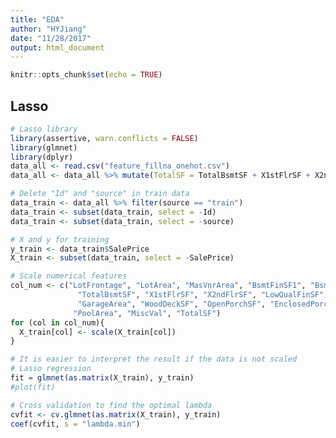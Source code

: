 ```yaml
---
title: "EDA"
author: "HYJiang"
date: "11/28/2017"
output: html_document
---
```


```r
knitr::opts_chunk$set(echo = TRUE)
```

## Lasso

```r
# Lasso library
library(assertive, warn.conflicts = FALSE)
library(glmnet)
library(dplyr)
data_all <- read.csv("feature_fillna_onehot.csv")
data_all <- data_all %>% mutate(TotalSF = TotalBsmtSF + X1stFlrSF + X2ndFlrSF)

# Delete "Id" and "source" in train data
data_train <- data_all %>% filter(source == "train")
data_train <- subset(data_train, select = -Id)
data_train <- subset(data_train, select = -source)

# X and y for training
y_train <- data_train$SalePrice
X_train <- subset(data_train, select = -SalePrice)

# Scale numerical features
col_num <- c("LotFrontage", "LotArea", "MasVnrArea", "BsmtFinSF1", "BsmtFinSF2", "BsmtUnfSF", 
               "TotalBsmtSF", "X1stFlrSF", "X2ndFlrSF", "LowQualFinSF", "GrLivArea", "TotRmsAbvGrd", 
               "GarageArea", "WoodDeckSF", "OpenPorchSF", "EnclosedPorch", "X3SsnPorch", "ScreenPorch",
              "PoolArea", "MiscVal", "TotalSF")
for (col in col_num){
  X_train[col] <- scale(X_train[col])
}

# It is easier to interpret the result if the data is not scaled
# Lasso regression
fit = glmnet(as.matrix(X_train), y_train)
#plot(fit)

# Cross validation to find the optimal lambda
cvfit <- cv.glmnet(as.matrix(X_train), y_train)
coef(cvfit, s = "lambda.min")
```

